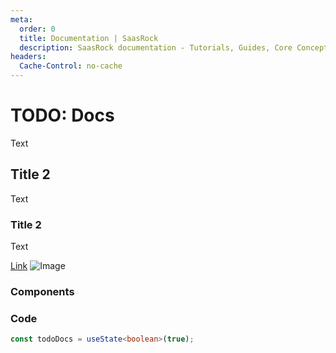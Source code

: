 ```yaml
---
meta:
  order: 0
  title: Documentation | SaasRock
  description: SaasRock documentation - Tutorials, Guides, Core Concepts and Components
headers:
  Cache-Control: no-cache
---
```


# TODO: Docs

Text

## Title 2

Text

### Title 2

Text

[Link](/docs)
![Image](https://via.placeholder.com/1000x500.png?text=Image)

### Components


<PreviewButtons />

### Code

```ts
const todoDocs = useState<boolean>(true);
```
